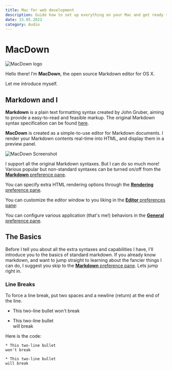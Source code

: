 ```yaml
---
title: Mac for web development
description: Guide how to set up everything on your Mac and get ready to start coding. And some amazing apps to keep you productive.
date: 15.05.2022
category: Audio
---
```



# MacDown

![MacDown logo](http://macdown.uranusjr.com/static/images/logo-160.png)

Hello there! I’m **MacDown**, the open source Markdown editor for OS X.

Let me introduce myself.



## Markdown and I

**Markdown** is a plain text formatting syntax created by John Gruber, aiming to provide a easy-to-read and feasible markup. The original Markdown syntax specification can be found [here](http://daringfireball.net/projects/markdown/syntax).

**MacDown** is created as a simple-to-use editor for Markdown documents. I render your Markdown contents real-time into HTML, and display them in a preview panel.

![MacDown Screenshot](http://d.pr/i/10UGP+)

I support all the original Markdown syntaxes. But I can do so much more! Various popular but non-standard syntaxes can be turned on/off from the [**Markdown** preference pane](#markdown-pane).

You can specify extra HTML rendering options through the [**Rendering** preference pane](#rendering-pane).

You can customize the editor window to you liking in the [**Editor** preferences pane](#editor-pane):

You can configure various application (that's me!) behaviors in the [**General** preference pane](#general-pane).

## The Basics
Before I tell you about all the extra syntaxes and capabilities I have, I'll introduce you to the basics of standard markdown. If you already know markdown, and want to jump straight to learning about the fancier things I can do, I suggest you skip to the [**Markdown** preference pane](#markdown-pane). Lets jump right in.  

### Line Breaks
To force a line break, put two spaces and a newline (return) at the end of the line.

* This two-line bullet 
won't break

* This two-line bullet  
will break

Here is the code:

```
* This two-line bullet 
won't break

* This two-line bullet  
will break
```
